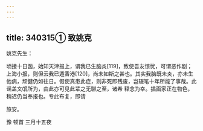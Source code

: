 ```yaml
---
---
---
```

title: 340315① 致姚克
---




姚克先生：

顷接十日函，始知天津报上，谓我已生脑炎[119]，致使吾友惊忧，可谓恶作剧；上海小报，则但云我已遁香港[120]，尚未如斯之甚也。其实我脑既未炎，亦未生他病，顽健仍如往日。假使真患此症，则非死即残废，岂辍笔十年所能了事哉。此谣盖文氓所为，由此亦可见此辈之无聊之至，诸希 释念为幸。插画家正在物色，稍迟仍当奉报也。专此布复，即请

旅安。

豫 顿首 三月十五夜
